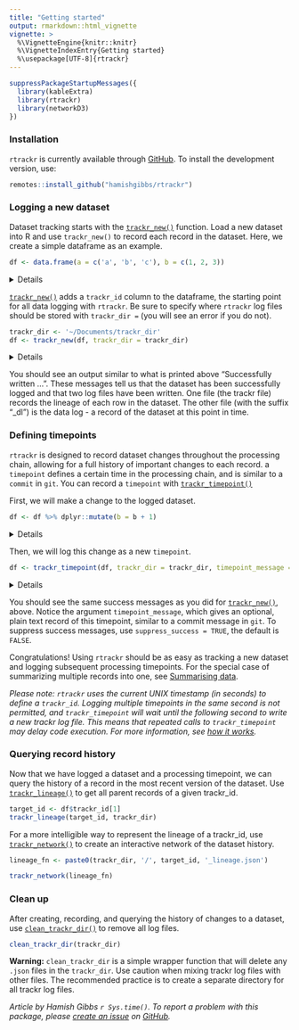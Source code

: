 ```yaml
---
title: "Getting started"
output: rmarkdown::html_vignette
vignette: >
  %\VignetteEngine{knitr::knitr}
  %\VignetteIndexEntry{Getting started}
  %\usepackage[UTF-8]{rtrackr}
---
```


```r
suppressPackageStartupMessages({
  library(kableExtra)
  library(rtrackr)
  library(networkD3)
})
```

### Installation

`rtrackr` is currently available through [GitHub](https://github.com/hamishgibbs/rtrackr). To install the development version, use:

```r
remotes::install_github("hamishgibbs/rtrackr")
```

### Logging a new dataset

Dataset tracking starts with the [`trackr_new()`](https://hamishgibbs.github.io/rtrackr/reference/trackr_new.html) function. Load a new dataset into R and use `trackr_new()` to record each record in the dataset. Here, we create a simple dataframe as an example.

```r
df <- data.frame(a = c('a', 'b', 'c'), b = c(1, 2, 3))
```
<details><summary>Details</summary>
```r
kable(df) %>%
  kable_styling(bootstrap_options = c("striped", "hover", "condensed"))
```
</details>

[`trackr_new()`](https://hamishgibbs.github.io/rtrackr/reference/trackr_new.html) adds a `trackr_id` column to the dataframe, the starting point for all data logging with `rtrackr`. Be sure to specify where `rtrackr` log files should be stored with `trackr_dir = ` (you will see an error if you do not). 

```r
trackr_dir <- '~/Documents/trackr_dir'
df <- trackr_new(df, trackr_dir = trackr_dir)
```
<details><summary>Details</summary>
```r
kable(df) %>%
  kable_styling(bootstrap_options = c("striped", "hover", "condensed"))
```
</details>

You should see an output similar to what is printed above "Successfully written ...". These messages tell us that the dataset has been successfully logged and that two log files have been written. One file (the trackr file) records the lineage of each row in the dataset. The other file (with the suffix "_dl") is the data log - a record of the dataset at this point in time. 

### Defining timepoints

`rtrackr` is designed to record dataset changes throughout the processing chain, allowing for a full history of important changes to each record. a `timepoint` defines a certain time in the processing chain, and is similar to a `commit` in `git`. You can record a `timepoint` with [`trackr_timepoint()`](https://hamishgibbs.github.io/rtrackr/reference/trackr_timepoint.html) 

First, we will make a change to the logged dataset. 

```r
df <- df %>% dplyr::mutate(b = b + 1)
```
<details><summary>Details</summary>
```r
kable(df) %>%
  kable_styling(bootstrap_options = c("striped", "hover", "condensed"))
```
</details>

Then, we will log this change as a new `timepoint`.

```r
df <- trackr_timepoint(df, trackr_dir = trackr_dir, timepoint_message = 'First processing step')
```
<details><summary>Details</summary>
```r
kable(df) %>%
  kable_styling(bootstrap_options = c("striped", "hover", "condensed"))
```
</details>

You should see the same success messages as you did for [`trackr_new()`](https://hamishgibbs.github.io/rtrackr/reference/trackr_new.html), above. Notice the argument `timepoint_message`, which gives an optional, plain text record of this timepoint, similar to a commit message in `git`. To suppress success messages, use `suppress_success = TRUE`, the default is `FALSE`.

Congratulations! Using `rtrackr` should be as easy as tracking a new dataset and logging subsequent processing timepoints. For the special case of summarizing multiple records into one, see [Summarising data](https://hamishgibbs.github.io/rtrackr/articles/summarising_data.html).

*Please note: `rtrackr` uses the current UNIX timestamp (in seconds) to define a `trackr_id`. Logging multiple timepoints in the same second is not permitted, and `trackr_timepoint` will wait until the following second to write a new trackr log file. This means that repeated calls to `trackr_timepoint` may delay code execution. For more information, see [how it works](https://hamishgibbs.github.io/rtrackr/articles/how_it_works.html).*

### Querying record history

Now that we have logged a dataset and a processing timepoint, we can query the history of a record in the most recent version of the dataset. Use [`trackr_lineage()`](https://hamishgibbs.github.io/rtrackr/reference/trackr_lineage.html) to get all parent records of a given trackr_id. 

```r
target_id <- df$trackr_id[1]
trackr_lineage(target_id, trackr_dir)
```

For a more intelligible way to represent the lineage of a trackr_id, use [`trackr_network()`](https://hamishgibbs.github.io/rtrackr/reference/trackr_network.html) to create an interactive network of the dataset history. 

```r
lineage_fn <- paste0(trackr_dir, '/', target_id, '_lineage.json')

trackr_network(lineage_fn)
```

### Clean up

After creating, recording, and querying the history of changes to a dataset, use [`clean_trackr_dir()`](https://hamishgibbs.github.io/rtrackr/reference/clean_trackr_dir.html) to remove all log files. 

```r
clean_trackr_dir(trackr_dir)
```

**Warning:** `clean_trackr_dir` is a simple wrapper function that will delete any `.json` files in the `trackr_dir`. Use caution when mixing trackr log files with other files. The recommended practice is to create a separate directory for all trackr log files. 

*Article by Hamish Gibbs `r Sys.time()`. To report a problem with this package, please [create an issue](https://github.com/hamishgibbs/rtrackr/issues) on [GitHub](https://github.com/hamishgibbs/rtrackr).*